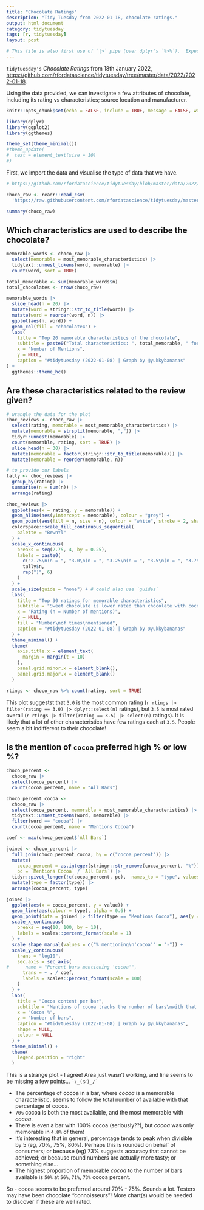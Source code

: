 ```yaml
---
title: "Chocolate Ratings"
description: "Tidy Tuesday from 2022-01-18, chocolate ratings."
output: html_document
category: tidytuesday
tags: [r, tidytuesday]
layout: post

# This file is also first use of `|>` pipe (over dplyr's `%>%`).  Expect mishaps.
---
```


`tidytuesday's` _Chocolate Ratings_ from 18th January 2022, <https://github.com/rfordatascience/tidytuesday/tree/master/data/2022/2022-01-18>.

Using the data provided, we can investigate a few attributes of chocolate, including its rating vs characteristics; source location and manufacturer.

```r
knitr::opts_chunk$set(echo = FALSE, include = TRUE, message = FALSE, warning = FALSE, cache = TRUE)
```

```r
library(dplyr)
library(ggplot2)
library(ggthemes)

theme_set(theme_minimal())
#theme_update(
#  text = element_text(size = 10)
#)
```

First, we import the data and visualise the type of data that we have.

```r
# https://github.com/rfordatascience/tidytuesday/blob/master/data/2022/2022-01-18/readme.md

choco_raw <- readr::read_csv(
  'https://raw.githubusercontent.com/rfordatascience/tidytuesday/master/data/2022/2022-01-18/chocolate.csv')

summary(choco_raw)
```

## Which characteristics are used to describe the chocolate?

```r
memorable_words <- choco_raw |>
  select(memorable = most_memorable_characteristics) |>
  tidytext::unnest_tokens(word, memorable) |>
  count(word, sort = TRUE)

total_memorable <- sum(memorable_words$n)
total_chocolates <- nrow(choco_raw)

memorable_words |>
  slice_head(n = 20) |>
  mutate(word = stringr::str_to_title(word)) |>
  mutate(word = reorder(word, n)) |>
  ggplot(aes(n, word)) +
  geom_col(fill = "chocolate4") +
  labs(
    title = "Top 20 memorable characteristics of the chocolate",
    subtitle = paste0("Total characteristics: ", total_memorable, " for ", total_chocolates, " chocolates"),
    x = "Number of Mentions", 
    y = NULL,
    caption = "#tidytuesday (2022-01-08) | Graph by @yukkybananas"
) +
  ggthemes::theme_hc()
```

## Are these characteristics related to the review given?

```r
# wrangle the data for the plot
choc_reviews <- choco_raw |> 
  select(rating, memorable = most_memorable_characteristics) |>
  mutate(memorable = strsplit(memorable, ",")) |>
  tidyr::unnest(memorable) |>
  count(memorable, rating, sort = TRUE) |>
  slice_head(n = 30) |>
  mutate(memorable = factor(stringr::str_to_title(memorable))) |>
  mutate(memorable = reorder(memorable, n))

# to provide our labels
tally <- choc_reviews |>
  group_by(rating) |>
  summarise(n = sum(n)) |>
  arrange(rating)
  
choc_reviews |>
  ggplot(aes(x = rating, y = memorable)) +
  geom_hline(aes(yintercept = memorable), colour = "grey") +
  geom_point(aes(fill = n, size = n), colour = "white", stroke = 2, shape = 21) +
  colorspace::scale_fill_continuous_sequential(
    palette = "BrwnYl"
  ) +
  scale_x_continuous(
    breaks = seq(2.75, 4, by = 0.25),
    labels = paste0(
      c("2.75\n(n = ", "3.0\n(n = ", "3.25\n(n = ", "3.5\n(n = ", "3.75\n(n = ", "4.0\n(n = "),
      tally$n,
      rep(")", 6)
    )
  ) +
  scale_size(guide = "none") + # could also use `guides`
  labs(
    title = "Top 30 ratings for memorable characteristics",
    subtitle = "Sweet chocolate is lower rated than chocolate with cocoa",
    x = "Rating (n = Number of mentions)",
    y = NULL,
    fill = "Number\nof times\nmentioned",
    caption = "#tidytuesday (2022-01-08) | Graph by @yukkybananas"
  ) +
  theme_minimal() +
  theme(
    axis.title.x = element_text(
      margin = margin(t = 10)
    ),
    panel.grid.minor.x = element_blank(),
    panel.grid.major.x = element_blank()
  )

rtings <- choco_raw %>% count(rating, sort = TRUE)
```

This plot suggestst that `3.0` is the most common rating (`r rtings |> filter(rating == 3.0) |> dplyr::select(n)` ratings), but `3.5` is most rated overall (`r rtings |> filter(rating == 3.5) |> select(n)` ratings).  It is likely that a lot of other characteristics have few ratings each at `3.5`.  People seem a bit indifferent to their chocolate!

## Is the mention of `cocoa` preferred high % or low %?

```r
choco_percent <-
  choco_raw |>
  select(cocoa_percent) |>
  count(cocoa_percent, name = "All Bars")

choco_percent_cocoa <- 
  choco_raw |>
  select(cocoa_percent, memorable = most_memorable_characteristics) |>
  tidytext::unnest_tokens(word, memorable) |>
  filter(word == "cocoa") |>
  count(cocoa_percent, name = "Mentions Cocoa")

coef <- max(choco_percent$`All Bars`)

joined <- choco_percent |>
  full_join(choco_percent_cocoa, by = c("cocoa_percent")) |>
  mutate(
    cocoa_percent = as.integer(stringr::str_remove(cocoa_percent, "%")),
    pc = `Mentions Cocoa` / `All Bars`) |>
  tidyr::pivot_longer(!c(cocoa_percent, pc),  names_to = "type", values_to = "value") |>
  mutate(type = factor(type)) |>
  arrange(cocoa_percent, type)

joined |>
  ggplot(aes(x = cocoa_percent, y = value)) +
  geom_line(aes(colour = type), alpha = 0.6) +
  geom_point(data = joined |> filter(type == "Mentions Cocoa"), aes(y = pc * coef, shape = "% mentioning\n'cocoa'"), colour = "orange3", stroke = 3, shape = "-") +
  scale_x_continuous(
    breaks = seq(10, 100, by = 10),
    labels = scales::percent_format(scale = 1)
  ) +
  scale_shape_manual(values = c("% mentioning\n'cocoa'" = "-")) +
  scale_y_continuous(
    trans = "log10",
    sec.axis = sec_axis(
#      name = "Percent bars mentioning 'cocoa'",
      trans = ~ . / coef,
      labels = scales::percent_format(scale = 100)
    )
  ) +
  labs(
    title = "Cocoa content per bar",
    subtitle = "Mentions of cocoa tracks the number of bars\nwith that percentage of cocoa",
    x = "Cocoa %",
    y = "Number of bars",
    caption = "#tidytuesday (2022-01-08) | Graph by @yukkybananas",
    shape = NULL,
    colour = NULL
  ) +
  theme_minimal() +
  theme(
    legend.position = "right"
  )
```

This is a strange plot - I agree!  Area just wasn't working, and line seems to be missing a few points...  `¯\_(ツ)_/¯`

- The percentage of cocoa in a bar, where _cocoa_ is a memorable characteristic, seems to follow the total number of available with that percentage of cocoa.
- `70%` cocoa is both the most available, and the most memorable with _cocoa_.
- There is even a bar with 100% cocoa (seriously??), but _cocoa_ was only memorable in `4.8%` of them!
- It's interesting that in general, percentage tends to peak when divisible by 5 (eg, 70%, 75%, 80%).  Perhaps this is rounded on behalf of consumers; or because (eg) 73% suggests accuracy that cannot be achieved; or because round numbers are actually more tasty; or something else...
- The highest proportion of memorable _cocoa_ to the number of bars available is `50%` at `56%`, `71%`, `73%` cocoa percent.

So - cocoa seems to be preferred around 70% - 75%.  Sounds a lot.  Testers may have been chocolate "connoisseurs"!  More chart(s) would be needed to discover if these are well rated. 